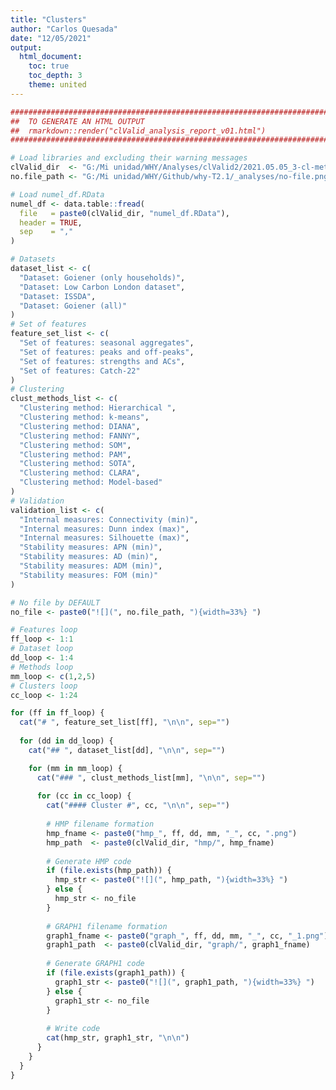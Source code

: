 ```yaml
---
title: "Clusters"
author: "Carlos Quesada"
date: "12/05/2021"
output:
  html_document: 
    toc: true
    toc_depth: 3
    theme: united
---
```


```r
################################################################################
##  TO GENERATE AN HTML OUTPUT                                                ##
##  rmarkdown::render("clValid_analysis_report_v01.html")                     ##
################################################################################

# Load libraries and excluding their warning messages
clValid_dir  <- "G:/Mi unidad/WHY/Analyses/clValid2/2021.05.05_3-cl-methods/"
no.file_path <- "G:/Mi unidad/WHY/Github/why-T2.1/_analyses/no-file.png"

# Load numel_df.RData
numel_df <- data.table::fread(
  file   = paste0(clValid_dir, "numel_df.RData"),
  header = TRUE,
  sep    = ","
)

# Datasets
dataset_list <- c(
  "Dataset: Goiener (only households)",
  "Dataset: Low Carbon London dataset",
  "Dataset: ISSDA",
  "Dataset: Goiener (all)"
)
# Set of features
feature_set_list <- c(
  "Set of features: seasonal aggregates",
  "Set of features: peaks and off-peaks",
  "Set of features: strengths and ACs",
  "Set of features: Catch-22"
)
# Clustering
clust_methods_list <- c(
  "Clustering method: Hierarchical ",
  "Clustering method: k-means",
  "Clustering method: DIANA",
  "Clustering method: FANNY",
  "Clustering method: SOM",
  "Clustering method: PAM",
  "Clustering method: SOTA",
  "Clustering method: CLARA",
  "Clustering method: Model-based"
)
# Validation
validation_list <- c(
  "Internal measures: Connectivity (min)",
  "Internal measures: Dunn index (max)",
  "Internal measures: Silhouette (max)",
  "Stability measures: APN (min)",
  "Stability measures: AD (min)",
  "Stability measures: ADM (min)",
  "Stability measures: FOM (min)"
)
```


```r
# No file by DEFAULT
no_file <- paste0("![](", no.file_path, "){width=33%} ")

# Features loop
ff_loop <- 1:1
# Dataset loop
dd_loop <- 1:4
# Methods loop
mm_loop <- c(1,2,5)
# Clusters loop
cc_loop <- 1:24

for (ff in ff_loop) {
  cat("# ", feature_set_list[ff], "\n\n", sep="")
  
  for (dd in dd_loop) {
    cat("## ", dataset_list[dd], "\n\n", sep="")

    for (mm in mm_loop) {
      cat("### ", clust_methods_list[mm], "\n\n", sep="")
      
      for (cc in cc_loop) {
        cat("#### Cluster #", cc, "\n\n", sep="")
        
        # HMP filename formation
        hmp_fname <- paste0("hmp_", ff, dd, mm, "_", cc, ".png")
        hmp_path  <- paste0(clValid_dir, "hmp/", hmp_fname)
        
        # Generate HMP code
        if (file.exists(hmp_path)) {
          hmp_str <- paste0("![](", hmp_path, "){width=33%} ")
        } else {
          hmp_str <- no_file
        }
        
        # GRAPH1 filename formation
        graph1_fname <- paste0("graph_", ff, dd, mm, "_", cc, "_1.png")
        graph1_path  <- paste0(clValid_dir, "graph/", graph1_fname)
        
        # Generate GRAPH1 code
        if (file.exists(graph1_path)) {
          graph1_str <- paste0("![](", graph1_path, "){width=33%} ")
        } else {
          graph1_str <- no_file
        }
        
        # Write code
        cat(hmp_str, graph1_str, "\n\n")
      }
    }
  }
}
```
